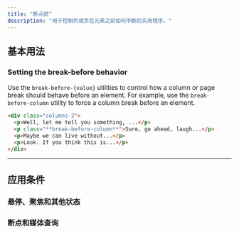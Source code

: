 ```yaml
---
title: "断点前"
description: "用于控制列或页在元素之前如何中断的实用程序。"
---
```




## 基本用法

### Setting the break-before behavior

Use the `break-before-{value}` utilities to control how a column or page break should behave before an element. For example, use the `break-before-column` utility to force a column break before an element.

```html
<div class="columns-2">
  <p>Well, let me tell you something, ...</p>
  <p class="**break-before-column**">Sure, go ahead, laugh...</p>
  <p>Maybe we can live without...</p>
  <p>Look. If you think this is...</p>
</div>
```

---

## <Heading ignore>应用条件</Heading>

### <Heading ignore>悬停、聚焦和其他状态</Heading>

<HoverFocusAndOtherStates featuredClass="break-before-column" />

### <Heading ignore>断点和媒体查询</Heading>

<BreakpointsAndMediaQueries featuredClass="break-before-column" />
